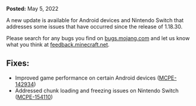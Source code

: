 **Posted:** May 5, 2022

A new update is available for Android devices and Nintendo Switch that addresses some issues that have occurred since the release of 1.18.30.

Please search for any bugs you find on [bugs.mojang.com](https://bugs.mojang.com/) and let us know what you think at [feedback.minecraft.net](https://feedback.minecraft.net/).  
  

## **Fixes:**

-   Improved game performance on certain Android devices ([MCPE-142934](https://bugs.mojang.com/browse/MCPE-142934))
-   Addressed chunk loading and freezing issues on Nintendo Switch ([MCPE-154110](https://bugs.mojang.com/browse/MCPE-154110))